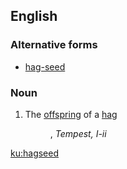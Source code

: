 ==English==

===Alternative forms===
* [[hag-seed]]

===Noun===
{{en-noun}}

# {{lb|en|obsolete}} The [[offspring]] of a [[hag]]
#: {{rfquotek|Shakespeare}}, ''Tempest, I-ii''

[[ku:hagseed]]